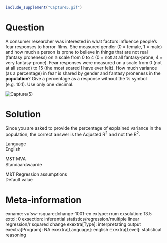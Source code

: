 ```r
include_supplement("Capture5.gif")
```

Question
========
A consumer researcher was interested in what factors influence people's
fear responses to horror films. She measured gender (0 = female, 1 =
male) and how much a person is prone to believe in things that are not
real (fantasy proneness) on a scale from 0 to 4 (0 = not at all
fantasy-prone, 4 = very fantasy-prone). Fear responses were measured on
a scale from 0 (not at all scared) to 15 (the most scared I have ever
felt). How much variance (as a percentage) in fear is shared by gender
and fantasy proneness in the **population**? Give a percentage as a
response without the % symbol (e.g. 10.1). Use only one decimal.  
  
<img src="Capture5.gif"
class="fr-fic fr-dii enlargeimage tvcss_2 tvcss_3" alt="Capture(5)" />


Solution
========





Since you are asked to provide the percentage of explained variance in
the population, the correct answer is the Adjusted R<sup>2</sup> and not
the R<sup>2</sup>.





Language  
English

M&T MVA  
Standaardwaarde

M&T Regression assumptions  
Default value

Meta-information
================
exname: vufsw-rsquaredchange-1001-en
extype: num
exsolution: 13.5
extol: 0
exsection: inferential statistics/regression/multiple linear regression/r squared change
exextra[Type]: interpretating output
exextra[Program]: NA
exextra[Language]: english
exextra[Level]: statistical reasoning

